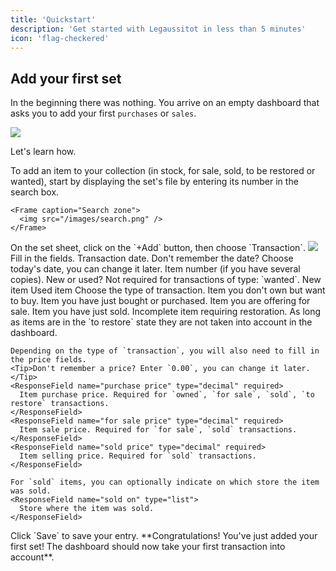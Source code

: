 ```yaml
---
title: 'Quickstart'
description: 'Get started with Legaussitot in less than 5 minutes'
icon: 'flag-checkered'
---
```

## Add your first set

In the beginning there was nothing. You arrive on an empty dashboard that asks you to add your first `purchases` or `sales`.

<Frame caption="Dashboard on your first login.">
  <img src="/images/empty-dashboard.png" />
</Frame>

Let's learn how.

<Steps>
  <Step title="Search for the set">
    To add an item to your collection (in stock, for sale, sold, to be restored or wanted), start by displaying the set's file by entering its number in the search box.
    
    <Frame caption="Search zone">
      <img src="/images/search.png" />
    </Frame>
  </Step>
  <Step title="Add a transaction">
    On the set sheet, click on the `+Add` button, then choose `Transaction`.
    <Frame caption="Add a transaction">
      <img src="/images/add-transaction.png" />
    </Frame>
  </Step>
  <Step title="Enter information">
    Fill in the fields.
    <ResponseField name="date" type="date" required>
      Transaction date.
      <Tip>Don't remember the date? Choose today's date, you can change it later.</Tip>
    </ResponseField>
    <ResponseField name="item" type="integer" required>
      Item number (if you have several copies).
    </ResponseField>
    <ResponseField name="status" type="list" required>
      New or used? Not required for transactions of type: `wanted`.
      <Expandable title="properties">
        <ResponseField name="new" type="string">
          New item
        </ResponseField>
        <ResponseField name="used" type="string">
          Used item
        </ResponseField>
      </Expandable>
    </ResponseField>
    <ResponseField name="transaction" type="list" required>
         Choose the type of transaction.
      <Expandable title="properties">
        <ResponseField name="wanted" type="string">
          Item you don't own but want to buy.
        </ResponseField>
        <ResponseField name="owned" type="string">
          Item you have just bought or purchased.
        </ResponseField>
        <ResponseField name="for sale" type="string">
          Item you are offering for sale.
        </ResponseField>
        <ResponseField name="sold" type="string">
          Item you have just sold.
        </ResponseField>
        <ResponseField name="to restore" type="string">
          Incomplete item requiring restoration.
          <Tip>As long as items are in the `to restore` state they are not taken into account in the dashboard.</Tip>
        </ResponseField>
      </Expandable>
    </ResponseField>

    Depending on the type of `transaction`, you will also need to fill in the price fields.
    <Tip>Don't remember a price? Enter `0.00`, you can change it later.</Tip>
    <ResponseField name="purchase price" type="decimal" required>
      Item purchase price. Required for `owned`, `for sale`, `sold`, `to restore` transactions.
    </ResponseField>
    <ResponseField name="for sale price" type="decimal" required>
      Item sale price. Required for `for sale`, `sold` transactions.
    </ResponseField>
    <ResponseField name="sold price" type="decimal" required>
      Item selling price. Required for `sold` transactions.
    </ResponseField>

    For `sold` items, you can optionally indicate on which store the item was sold.
    <ResponseField name="sold on" type="list">
      Store where the item was sold.
    </ResponseField>
  </Step>
  <Step title="Save">
    Click `Save` to save your entry.
  </Step>
</Steps>
**Congratulations! You've just added your first set! The dashboard should now take your first transaction into account**.

